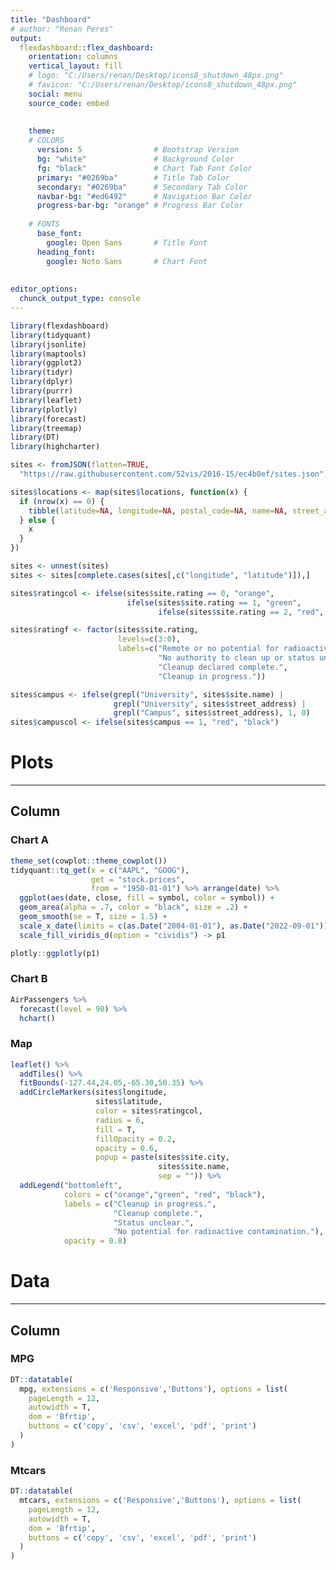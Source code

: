 ```yaml
---
title: "Dashboard"
# author: "Renan Peres"
output: 
  flexdashboard::flex_dashboard:
    orientation: columns
    vertical_layout: fill
    # logo: "C:/Users/renan/Desktop/icons8_shutdown_48px.png"
    # favicon: "C:/Users/renan/Desktop/icons8_shutdown_48px.png"
    social: menu
    source_code: embed
    
    
    theme:
    # COLORS
      version: 5                # Bootstrap Version
      bg: "white"               # Background Color
      fg: "black"               # Chart Tab Font Color
      primary: "#0269ba"        # Title Tab Color
      secondary: "#0269ba"      # Secondary Tab Color
      navbar-bg: "#ed6492"      # Navigation Bar Color
      progress-bar-bg: "orange" # Progress Bar Color
      
    # FONTS
      base_font:
        google: Open Sans       # Title Font
      heading_font:
        google: Noto Sans       # Chart Font
        
        
editor_options:
  chunck_output_type: console
---
```


```r
library(flexdashboard)
library(tidyquant)
library(jsonlite)
library(maptools)
library(ggplot2)
library(tidyr)
library(dplyr)
library(purrr)
library(leaflet)
library(plotly)
library(forecast)
library(treemap)
library(DT)
library(highcharter)

sites <- fromJSON(flatten=TRUE,
  "https://raw.githubusercontent.com/52vis/2016-15/ec4b0ef/sites.json")

sites$locations <- map(sites$locations, function(x) {
  if (nrow(x) == 0) {
    tibble(latitude=NA, longitude=NA, postal_code=NA, name=NA, street_address=NA)
  } else {
    x
  }
})

sites <- unnest(sites)
sites <- sites[complete.cases(sites[,c("longitude", "latitude")]),]

sites$ratingcol <- ifelse(sites$site.rating == 0, "orange",
                          ifelse(sites$site.rating == 1, "green",
                                 ifelse(sites$site.rating == 2, "red", "black")))

sites$ratingf <- factor(sites$site.rating,
                        levels=c(3:0),
                        labels=c("Remote or no potential for radioactive contamination.",
                                 "No authority to clean up or status unclear.",
                                 "Cleanup declared complete.",
                                 "Cleanup in progress."))

sites$campus <- ifelse(grepl("University", sites$site.name) | 
                       grepl("University", sites$street_address) | 
                       grepl("Campus", sites$street_address), 1, 0)
sites$campuscol <- ifelse(sites$campus == 1, "red", "black")
```

# Plots

-----------------------------------------------------------------------

## Column {data-width=1000, .tabset}

### Chart A

```r

theme_set(cowplot::theme_cowplot())
tidyquant::tq_get(x = c("AAPL", "GOOG"), 
                  get = "stock.prices", 
                  from = "1950-01-01") %>% arrange(date) %>% 
  ggplot(aes(date, close, fill = symbol, color = symbol)) +
  geom_area(alpha = .7, color = "black", size = .2) +
  geom_smooth(se = T, size = 1.5) +
  scale_x_date(limits = c(as.Date("2004-01-01"), as.Date("2022-09-01"))) +
  scale_fill_viridis_d(option = "cividis") -> p1

plotly::ggplotly(p1)
```

### Chart B

```r
AirPassengers %>% 
  forecast(level = 90) %>% 
  hchart()

```

### Map

```r
leaflet() %>% 
  addTiles() %>% 
  fitBounds(-127.44,24.05,-65.30,50.35) %>% 
  addCircleMarkers(sites$longitude, 
                   sites$latitude, 
                   color = sites$ratingcol, 
                   radius = 6, 
                   fill = T,
                   fillOpacity = 0.2,
                   opacity = 0.6,
                   popup = paste(sites$site.city,
                                 sites$site.name, 
                                 sep = "")) %>%
  addLegend("bottomleft", 
            colors = c("orange","green", "red", "black"),
            labels = c("Cleanup in progress.",
                       "Cleanup complete.",
                       "Status unclear.",
                       "No potential for radioactive contamination."), 
            opacity = 0.8)
```


# Data

-----------------------------------------------------------------------

## Column {data-width=1000, .tabset}


### MPG

```r
DT::datatable(
  mpg, extensions = c('Responsive','Buttons'), options = list(
    pageLength = 12,
    autowidth = T,
    dom = 'Bfrtip',
    buttons = c('copy', 'csv', 'excel', 'pdf', 'print')
  )
)

```

### Mtcars

```r
DT::datatable(
  mtcars, extensions = c('Responsive','Buttons'), options = list(
    pageLength = 12,
    autowidth = T,
    dom = 'Bfrtip',
    buttons = c('copy', 'csv', 'excel', 'pdf', 'print')
  )
)

```

